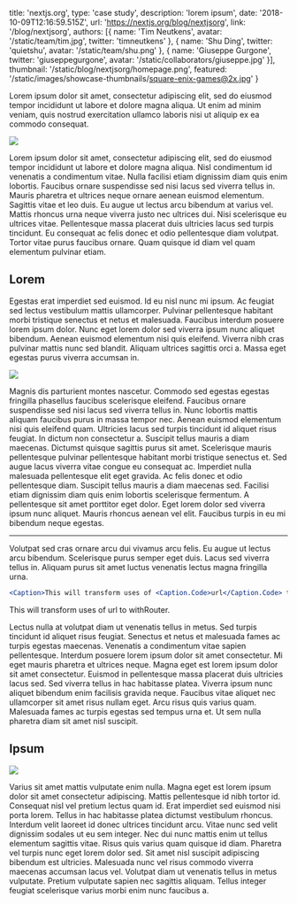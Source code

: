
  title: 'nextjs.org',
  type: 'case study',
  description: 'lorem ipsum',
  date: '2018-10-09T12:16:59.515Z',
  url: 'https://nextjs.org/blog/nextjsorg',
  link: '/blog/nextjsorg',
  authors: [{
    name: 'Tim Neutkens',
    avatar: '/static/team/tim.jpg',
    twitter: 'timneutkens'
  }, {
    name: 'Shu Ding',
    twitter: 'quietshu',
    avatar: '/static/team/shu.png'
  }, {
    name: 'Giuseppe Gurgone',
    twitter: 'giuseppegurgone',
    avatar: '/static/collaborators/giuseppe.jpg'
  }],
  thumbnail: '/static/blog/nextjsorg/homepage.png',
  featured: '/static/images/showcase-thumbnails/square-enix-games@2x.jpg'
}


Lorem ipsum dolor sit amet, consectetur adipiscing elit, sed do eiusmod tempor incididunt ut labore et dolore magna aliqua. Ut enim ad minim veniam, quis nostrud exercitation ullamco laboris nisi ut aliquip ex ea commodo consequat. 

<Image src="/static/blog/next-7/errors.png" width={2304/2.2} height={931/2.2} caption="A figure" />

Lorem ipsum dolor sit amet, consectetur adipiscing elit, sed do eiusmod tempor incididunt ut labore et dolore magna aliqua. Nisl condimentum id venenatis a condimentum vitae. Nulla facilisi etiam dignissim diam quis enim lobortis. Faucibus ornare suspendisse sed nisi lacus sed viverra tellus in. Mauris pharetra et ultrices neque ornare aenean euismod elementum. Sagittis vitae et leo duis. Eu augue ut lectus arcu bibendum at varius vel. Mattis rhoncus urna neque viverra justo nec ultrices dui. Nisi scelerisque eu ultrices vitae. Pellentesque massa placerat duis ultricies lacus sed turpis tincidunt. Eu consequat ac felis donec et odio pellentesque diam volutpat. Tortor vitae purus faucibus ornare. Quam quisque id diam vel quam elementum pulvinar etiam.

## Lorem

Egestas erat imperdiet sed euismod. Id eu nisl nunc mi ipsum. Ac feugiat sed lectus vestibulum mattis ullamcorper. Pulvinar pellentesque habitant morbi tristique senectus et netus et malesuada. Faucibus interdum posuere lorem ipsum dolor. Nunc eget lorem dolor sed viverra ipsum nunc aliquet bibendum. Aenean euismod elementum nisi quis eleifend. Viverra nibh cras pulvinar mattis nunc sed blandit. Aliquam ultrices sagittis orci a. Massa eget egestas purus viverra accumsan in.

<Image src="/static/blog/next-7/homepage.png" width={2466/5} height={1698/5} float='left' caption="float=left" />

Magnis dis parturient montes nascetur. Commodo sed egestas egestas fringilla phasellus faucibus scelerisque eleifend. Faucibus ornare suspendisse sed nisi lacus sed viverra tellus in. Nunc lobortis mattis aliquam faucibus purus in massa tempor nec. Aenean euismod elementum nisi quis eleifend quam. Ultricies lacus sed turpis tincidunt id aliquet risus feugiat. In dictum non consectetur a. Suscipit tellus mauris a diam maecenas. Dictumst quisque sagittis purus sit amet. Scelerisque mauris pellentesque pulvinar pellentesque habitant morbi tristique senectus et. Sed augue lacus viverra vitae congue eu consequat ac. Imperdiet nulla malesuada pellentesque elit eget gravida. Ac felis donec et odio pellentesque diam. Suscipit tellus mauris a diam maecenas sed. Facilisi etiam dignissim diam quis enim lobortis scelerisque fermentum. A pellentesque sit amet porttitor eget dolor. Eget lorem dolor sed viverra ipsum nunc aliquet. Mauris rhoncus aenean vel elit. Faucibus turpis in eu mi bibendum neque egestas.

---

Volutpat sed cras ornare arcu dui vivamus arcu felis. Eu augue ut lectus arcu bibendum. Scelerisque purus semper eget duis. Lacus sed viverra tellus in. Aliquam purus sit amet luctus venenatis lectus magna fringilla urna. 

```jsx
<Caption>This will transform uses of <Caption.Code>url</Caption.Code> to <Caption.Code>withRouter</Caption.Code>.</Caption>
```
<Caption>This will transform uses of <Caption.Code>url</Caption.Code> to <Caption.Code>withRouter</Caption.Code>.</Caption>

Lectus nulla at volutpat diam ut venenatis tellus in metus. Sed turpis tincidunt id aliquet risus feugiat. Senectus et netus et malesuada fames ac turpis egestas maecenas. Venenatis a condimentum vitae sapien pellentesque. Interdum posuere lorem ipsum dolor sit amet consectetur. Mi eget mauris pharetra et ultrices neque. Magna eget est lorem ipsum dolor sit amet consectetur. Euismod in pellentesque massa placerat duis ultricies lacus sed. Sed viverra tellus in hac habitasse platea. Viverra ipsum nunc aliquet bibendum enim facilisis gravida neque. Faucibus vitae aliquet nec ullamcorper sit amet risus nullam eget. Arcu risus quis varius quam. Malesuada fames ac turpis egestas sed tempus urna et. Ut sem nulla pharetra diam sit amet nisl suscipit.

## Ipsum

<Image src="/static/blog/next-7/webpackbar.gif" width={1734/4} height={880/4} float='right' caption="float=right" />

Varius sit amet mattis vulputate enim nulla. Magna eget est lorem ipsum dolor sit amet consectetur adipiscing. Mattis pellentesque id nibh tortor id. Consequat nisl vel pretium lectus quam id. Erat imperdiet sed euismod nisi porta lorem. Tellus in hac habitasse platea dictumst vestibulum rhoncus. Interdum velit laoreet id donec ultrices tincidunt arcu. Vitae nunc sed velit dignissim sodales ut eu sem integer. Nec dui nunc mattis enim ut tellus elementum sagittis vitae. Risus quis varius quam quisque id diam. Pharetra vel turpis nunc eget lorem dolor sed. Sit amet nisl suscipit adipiscing bibendum est ultricies. Malesuada nunc vel risus commodo viverra maecenas accumsan lacus vel. Volutpat diam ut venenatis tellus in metus vulputate. Pretium vulputate sapien nec sagittis aliquam. Tellus integer feugiat scelerisque varius morbi enim nunc faucibus a.
